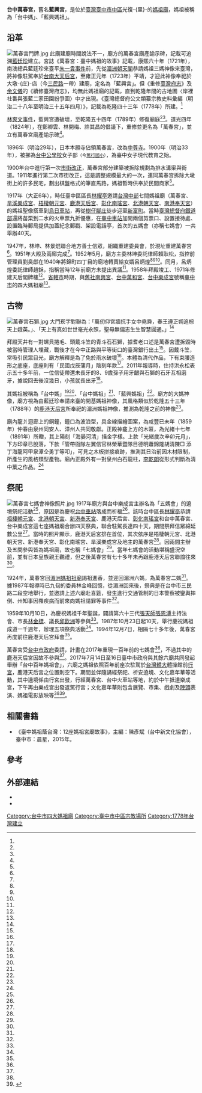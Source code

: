 {{coord|24.142134|120.681564|display=title}}
{{東亞廟宇
| name =萬春宮
| img =File:台中萬春宮.jpg
| img_capt =立面
| image_width = 250px
| location = {{TWN}}[[臺中市|臺中市]][[中區_(臺中市)|中區]]光復-{里}-成功路212號
| god =[[媽祖|媽祖]]
| type = 
| struct = 
| open_year =
| cere_date =
| cultural_collection= 
|}}
'''台中萬春宮'''，舊名'''藍興宮'''，是位於[[臺灣|臺灣]][[臺中市|臺中市]][[中區_(臺中市)|中區]]光復-{里}-的[[媽祖廟|媽祖廟]]，媽祖被稱為「台中媽」、「藍興媽祖」。

==沿革==
[[File:萬春宮門牌.jpg|thumb]]
此廟建廟時間說法不一，廟方的萬春宮廟產諭示碑，記載可追溯[[藍廷珍|藍廷珍]]建立。宮誌《萬春宮：臺中媽祖的故事》記載，康熙六十年（1721年），南澳總兵藍廷珍來臺平[[朱一貴事件|朱一貴事件]]前，先從[[湄洲朝天閣|湄洲朝天閣]]恭請媽祖三媽神像來臺灣，將神像駐駕奉於[[台南大天后宮|台南大天后宮]]，至雍正元年（1723年）平靖，才迎此神像奉祀於大墩-{庄}-店（今[[三民路_(台中市區)|三民路]]一帶）建廟，定名為「藍興宮」。但《重修[[臺灣府志|臺灣府志]]》及[[余文儀|余文儀]]的《續修臺灣府志》，均無此媽祖廟的記載，直到乾隆年間的古地圖〈岸裡社番與張藍二家田園紛爭圖〉中才出現。《臺灣總督府公文類纂宗教史料彙編（明治二十八年至明治三十五年四月）》，記載為乾隆四十三年（1778年）所建。<ref name="施雲萍、林郁瑜"/>

[[林爽文事件|林爽文事件]]，藍興宮遭破壞，至乾隆五十四年（1789年）修復廟庭<ref name="施雲萍、林郁瑜"/><ref name="黃鍵龍"/>。道光四年（1824年），在鄭卿雲、林開梅、許其昌的倡議下，重修並更名為「萬春宮」，並立有萬春宮廟產諭示碑<ref name="施雲萍、林郁瑜"/>。

1896年（明治29年），日本本願寺佔領萬春宮，改為[[中尊寺_(台中市)|中尊寺]]。1900年（明治33年），被挪為[[台中公學校|台中公學校]]女子部<small>（今[[臺中市北區篤行國民小學|篤行國小]]）</small>，為臺中女子現代教育之始。

1900年台中進行第一次[[市街改正|市街改正]]，萬春宮部分建築被拆除規劃為排水溝渠與街道。1911年進行第二次市街改正，這是調整規模最大的一次，連同萬春宮拆除大墩街上的許多民宅，劃出棋盤格式的筆直馬路，媽祖暫時供奉於民間商家<ref name="施雲萍、林郁瑜"/>。

1917年（大正6年），時任臺中區區長[[林耀亭|林耀亭]]邀請[[台灣中部|台灣中部]]七間媽祖廟（萬春宮、[[旱溪樂成宮|旱溪樂成宮]]、[[梧棲朝元宮|梧棲朝元宮]]、[[鹿港天后宮|鹿港天后宮]]、[[彰化南瑤宮|彰化南瑤宮]]、[[北港朝天宮|北港朝天宮]]、[[新港奉天宮|南港奉天宮]]）的媽祖聖像搭車到[[烏日車站|烏日車站]]，再從[[樹仔腳庄|樹仔腳庄]]徒步迎至[[新富町|新富町]]。當時[[臺灣總督府鐵道部|臺灣總督府鐵道部]]還將苗栗到二水的火車票九折優惠，在[[臺中車站|臺中車站]]加開兩個剪票口、設置接待處、設置臨時郵局提供加蓋紀念郵戳、架設電話亭，首次的五媽會（亦稱七媽會）一共舉辦40天。

1947年，林坤、林景焜聯合地方善士信眾，組織重建委員會，於現址重建萬春宮<ref name="黃鍵龍"/>。1951年大殿及兩廊完成<ref name="施雲萍、林郁瑜"/>。1952年5月，廟方主委林坤委託律師賴耿松，指控前管理員劉臭獻在1940年將錦町四丁目的廟地轉賣給女婿呂炳煌<ref name="1952-05-20"/><ref name="1952-05-21"/><ref name="1952-05-22"/>。同月，呂炳煌委託律師趙鉌，指稱當時12年前廟方未提出異議<ref name="1952-05-25"/>。1958年拜殿竣工、1971年修建天后閣牌樓<ref name="施雲萍、林郁瑜"/>。[[省轄市|省轄市]]時期，與[[舊社南興宮|舊社南興宮]]、[[台中萬和宮|台中萬和宮]]、[[台中樂成宮|台中樂成宮]]號稱[[臺中市_(省轄市)|臺中市]]的四大媽祖廟<ref name="蘇永欽"/>。

==古物==
[[File:萬春宮石獅.jpg|thumb]]
大門崁字對聯為：「萬仞仰宮牆抗手女中堯舜，春王遵正朔追棕天上娥英。」、「天上有真如世世毫光永照，聖母無偏志生生智慧圓通。」<ref name="黃鍵龍"/>

拜殿天井有一對螺貝捲毛、頭戴斗笠的青斗石石獅，據耆老口述是萬春宮遭拆毀時被當時管理人埋藏，戰後才在今中正路與平等街口的臺灣銀行出土<ref name="施雲萍、林郁瑜"/>。因戴斗笠，常吸引民眾目光，廟方解釋是為了免於雨水破壞<ref name="朱俊彥"/>。本體為清代作品，下有束腰造形之底座，底座則有「民國戊辰蒲月」陰刻年款<ref name="施雲萍、林郁瑜"/>。2011年報導時，住持洪永松表示五十多年前，一位信徒帶還未長牙的8、9歲孫子用牙齦與石獅的石牙互相磨牙，據說回去後沒幾日，小孩就長出牙<ref name="朱俊彥"/>。

其媽祖被稱為「台中媽」<ref name="黃鍵龍"/><ref name="陳金龍"/>、「台中媽祖」<ref name="1987-10-04"/>、「藍興媽祖」<ref name="朱俊彥"/>。廟方的大媽神像，廟方視為由藍廷珍奉請來臺的開基媽祖神像，其風格類似於乾隆五十三年（1788年）的[[鹿港天后宮|鹿港天后宮]]所奉祀的湄洲媽祖神像，推測為乾隆之前的神像<ref name="施雲萍、林郁瑜"/>。

廟內龍爿迴廊上的銅鐘，鐘口為波浪型，具金線描繪圖案，為咸豐已未年（1859年）仲春由泉州同安人、漳州人共同敬獻。正殿神龕上方的木匾，為光緒十七年（1891年）所贈，其上陽刻「海晏河清」描金字樣。上款「光緒歲次辛卯元月」，下方印章已脫落，下款「管帶衙隊左翼信官林榮華暨隊目德明蕭錦隆胡清陳□ 添丁海龍阿甲泉潭仝勇丁等叩」，可見之木板拼接痕跡，推測其日治前因木材限制，所產生的風格類型產物。廟內正殿外有一對泉州白石龍柱，[[李乾朗|李乾朗]]從形式判斷為清中葉之作品。<ref name="施雲萍、林郁瑜"/>

==祭祀==
[[File:萬春宮七媽會神像照片.jpg|thumb]]
1917年廟方與台中樂成宮主辦名為「五媽會」的遶境祭祀活動<ref name="張菁雅"/>，原因是為慶祝[[臺中火車站_(舊站)|台中車站]]落成而祈福<ref name="黃鍵龍"/>。該時台中區長[[林耀亭|林耀亭]]恭請[[梧棲朝元宮|梧棲朝元宮]]、[[北港朝天宮|北港朝天宮]]、[[新港奉天宮|新港奉天宮]]、鹿港天后宮、[[彰化南瑤宮|彰化南瑤宮]]和台中萬春宮、台中樂成宮這七座媽祖廟合辦四天祭典，聯合駐駕長達四十天，期間祭拜信眾綿延數公里<ref name="陳金龍"/>。當時的照片顯示，鹿港天后宮排在首位，其次依序是梧棲朝元宮、北港朝天宮、新港奉天宮、彰化南瑤宮、旱溪樂成宮及地主的萬春宮<ref name="1994-12-06"/>。因兩間主辦及五間參與皆為媽祖廟，故也稱「七媽會」<ref name="張菁雅"/>。當年七媽會的活動堪稱盛況空前，並有日本皇族親王觀禮，但之後萬春宮有七十多年未再跟鹿港天后宮聯誼往來<ref name="1994-12-06"/>。

1924年，萬春宮回[[湄洲媽祖祖廟|湄洲媽祖祖廟]]謁祖進香，並迎回湄洲六媽，為萬春宮二媽<ref name="施雲萍、林郁瑜"/>。據1987年報導時已九旬的委員林金峰回憶，從湄洲回來後，祭典是在台中市三民路二段空地舉行，並邀請上述六廟赴喜筵，發生進行交通管制的日本警察被鑾輿摔倒、州知事因罹疾病而前來向媽祖請罪等事件<ref name="1987-10-04"/>。

1959年10月10日，為慶祝媽祖千年聖誕，闢請第六十三代[[張天師|張天師]][[張恩溥|張恩溥]]主持法會、市長[[林金標|林金標]]、議長[[邱欽洲|邱欽洲]]等參與<ref name="1959-10-11"/>。1987年10月23日起10天，舉行慶祝媽祖成道一千週年，辦理五項祭典活動<ref name="1987-10-06"/>。1994年12月7日，相隔七十多年後，萬春宮再度前往鹿港天后宮拜會<ref name="1994-12-06"/>。

萬春宮受[[台中市政府|台中市政府]]委請，計畫在2017年重現一百年前的七媽會<ref name="陳金龍"/>，不過其中的鹿港天后宮因故不參與<ref name="黃鍵龍"/>。2017年7月14日至16日臺中市政府與其餘六廟共同發起舉辦「台中百年媽祖會」，六廟之媽祖依照百年前座次駐駕於[[台灣體大|台灣體大]]體操館前[[行宮|行宮]]，鹿港天后宮之位置則空下。期間並伴隨誦經祭祀、祈安遶境、文化嘉年華等活動，其中遶境係由行宮出發，行經萬春宮、台中火車站等地，約於中午抵達樂成宮，下午再由樂成宮出發返駕行宮；文化嘉年華則包含展覽、市集、戲劇及[[陣頭|陣頭]]表演、媽祖電影放映等<ref name="張菁雅"/><ref name="蔡淑媛">{{cite news|author=蔡淑媛|date=2017-07-14|title=錯過再等百年！ 台中百年媽祖會 明天盛大遶境祈安|url=https://news.ltn.com.tw/news/life/breakingnews/2132244|dead-url=no|newspaper=《自由時報》|archive-url=https://web.archive.org/web/20181216204255/https://news.ltn.com.tw/news/life/breakingnews/2132244|archive-date=2018-12-16|access-date=2020-03-24|language=zh-tw}}</ref>。

== 相關書籍 ==

* 《臺中媽祖蔭台灣：12座媽祖宮廟故事》，主編：陳彥斌（台中新文化協會），臺中市：晨星，2015年。

== 參考 ==
{{Reflist|35em|refs =
<ref name="蘇永欽">{{Cite news|url=|title=舊社南興宮 下元節水官聖誕叩謝平安慶典|author=蘇永欽|language=zh-tw|publisher=《新一代時報》|date=2017-12-03|accessdate=}}</ref>

<ref name="施雲萍、林郁瑜">{{cite journal|url=http://www.csel.fcu.edu.tw/wSite/publicfile/Attachment/f1441867333117.pdf|author=施雲萍、林郁瑜|title=臺中萬春宮古物調查報告|journal=《庶民文化研究》|issue=第11期|date=2015-03|accessdate=2018-01-04|location=|publisher=逢甲大學庶民文化研究中心|language=zh-tw|archive-date=2018-01-04|archive-url=https://web.archive.org/web/20180104192450/http://www.csel.fcu.edu.tw/wSite/publicfile/Attachment/f1441867333117.pdf|dead-url=no}}</ref>

<ref name="朱俊彥">{{Cite news|url=https://tw.appledaily.com/headline/daily/20111218/33896001/台中萬春宮石獅戴斗笠|title=台中萬春宮 石獅戴斗笠 有拜有保庇|author=朱俊彥|language=zh-tw|publisher=《蘋果日報》|date=2011-12-18|accessdate=2018-01-04}}</ref>

<ref name="1959-10-11">{{Cite news|url=http://das.ntl.gov.tw/sp.asp?xdurl=BrowseTopic/gipControler.asp&uid=topic_result_detail&cur_do_index=1&xml_id=0001400368&ctNode=213&dtdname=+%3A+%E8%88%8A%E5%A0%B1%E7%B4%99|title=中市萬春宮慶祝媽祖一千週年|author=|language=zh-tw|publisher=《臺灣民聲日報》|date=1959-10-11|accessdate=2018-01-23}}</ref>

<ref name="1952-05-20">{{Cite news|url=http://das.ntl.gov.tw/sp.asp?xdurl=BrowseTopic/gipControler.asp&uid=topic_result_detail&cur_do_index=1&xml_id=0000941601&ctNode=213&dtdname=+%3A+舊報紙|title=賴耿松律師代本市萬春宮聲明啟事|author=賴耿松|language=zh-tw|publisher=《臺灣民聲日報》|date=1952-05-20|accessdate=2018-01-23}}</ref>

<ref name="1952-05-21">{{Cite news|url=http://das.ntl.gov.tw/sp.asp?xdurl=BrowseTopic/gipControler.asp&uid=topic_result_detail&cur_do_index=1&xml_id=0000938676&ctNode=213&dtdname=+%3A+舊報紙|title=賴耿松律師代本市萬春宮聲明啟事|author=賴耿松|language=zh-tw|publisher=《臺灣民聲日報》|date=1952-05-21|accessdate=2018-01-23}}</ref>

<ref name="1952-05-22">{{Cite news|url=http://das.ntl.gov.tw/sp.asp?xdurl=BrowseTopic/gipControler.asp&uid=topic_result_detail&cur_do_index=1&xml_id=0000938833&ctNode=213&dtdname=+%3A+舊報紙|title=賴耿松律師代本市萬春宮聲明啟事|author=賴耿松|language=zh-tw|publisher=《臺灣民聲日報》|date=1952-05-22|accessdate=2018-01-23}}</ref>

<ref name="1952-05-25">{{Cite news|url=http://das.ntl.gov.tw/sp.asp?xdurl=BrowseTopic/gipControler.asp&uid=topic_result_detail&cur_do_index=1&xml_id=0000939280&ctNode=213&dtdname=+%3A+舊報紙|title=趙鉌律師代表呂炳煌君敬復賴耿松律師代表本市萬春宮啟事之啟事|author=趙鉌|language=zh-tw|publisher=《臺灣民聲日報》|date=1952-05-25|accessdate=2018-01-23}}</ref>

<ref name="黃鍵龍">{{Cite news|url=https://fairmedia.com.tw/要聞/24589|title=台中媽祖廟之一的萬春宮|author=黃鍵龍|language=zh-tw|publisher=《新一代時報》|date=2017-11-06|accessdate=2018-01-04}}{{Dead link|date=2019年12月 |bot=InternetArchiveBot |fix-attempted=yes }}</ref>

<ref name="1994-12-06">{{Cite news|url=|title=台中萬春宮「失聯」七十餘年 天后宮明迎老友|author=|language=zh-tw|publisher=《中國時報》|date=1994-12-06|accessdate=}}</ref>

<ref name="1987-10-04">{{Cite news|url=|title=顯化篇 神蹟傳說難以計數|author=|language=zh-tw|publisher=《民生報》|date=1987-10-04|accessdate=}}</ref>

<ref name="1987-10-06">{{Cite news|url=|title=宗教活動 萬春宮‧辦五項祭典|author=|language=zh-tw|publisher=《民生報》|date=1987-10-06|accessdate=}}</ref>

<ref name="陳金龍">{{Cite news|url=http://www.cdns.com.tw/news.php?n_id=0&nc_id=101861|title=萬春宮送大帖 七媽會百年再現|author=陳金龍|language=zh-tw|publisher=《中華日報》|date=2016-06-25|accessdate=2018-01-04|archive-url=https://web.archive.org/web/20180104193815/http://www.cdns.com.tw/news.php?n_id=0&nc_id=101861|archive-date=2018-01-04|dead-url=yes}}</ref>

<ref name="張菁雅">{{cite news|author=張菁雅|date=2015-06-03|title=台中七媽會百年活動 議員提醒各廟位階及競合關係|url=https://news.ltn.com.tw/news/life/breakingnews/1337662|dead-url=no|newspaper=《自由時報》|archive-url=https://web.archive.org/web/20190503062008/https://news.ltn.com.tw/news/life/breakingnews/1337662|archive-date=2019-05-03|access-date=2020-03-24|language=zh-tw}}</ref>

}}
{{clear}}
{{portal bar|臺中|道教|border=no}}
{{七媽會}}

==外部連結==
{{commonscat|Wanchun Temple}}
*{{facebook|wanchun.gong}}
*{{Official site|www.lswc.org.tw}}

[[Category:台中市四大媽祖廟|Category:台中市四大媽祖廟]]
[[Category:臺中市中區宗教場所|Category:臺中市中區宗教場所]]
[[Category:1778年台灣建立|Category:1778年台灣建立]]